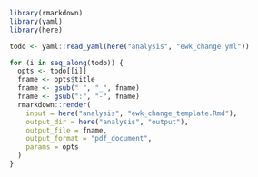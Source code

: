 ```r
library(rmarkdown)
library(yaml)
library(here)

todo <- yaml::read_yaml(here("analysis", "ewk_change.yml"))

for (i in seq_along(todo)) {
  opts <- todo[[i]]
  fname <- opts$title
  fname <- gsub(" ", "_", fname)
  fname <- gsub(":", "-", fname)
  rmarkdown::render(
    input = here("analysis", "ewk_change_template.Rmd"),
    output_dir = here("analysis", "output"),
    output_file = fname,
    output_format = "pdf_document",
    params = opts
  )
}
```